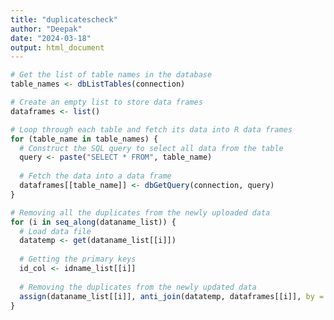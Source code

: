 ---
title: "duplicatescheck"
author: "Deepak"
date: "2024-03-18"
output: html_document
---


```{r loadsqlite,warning=FALSE,error=FALSE,message=FALSE,attr.source='.numberLines'}

# Get the list of table names in the database
table_names <- dbListTables(connection)

# Create an empty list to store data frames
dataframes <- list()

# Loop through each table and fetch its data into R data frames
for (table_name in table_names) {
  # Construct the SQL query to select all data from the table
  query <- paste("SELECT * FROM", table_name)
  
  # Fetch the data into a data frame
  dataframes[[table_name]] <- dbGetQuery(connection, query)
}

# Removing all the duplicates from the newly uploaded data
for (i in seq_along(dataname_list)) {
  # Load data file
  datatemp <- get(dataname_list[[i]])
  
  # Getting the primary keys
  id_col <- idname_list[[i]]
  
  # Removing the duplicates from the newly updated data
  assign(dataname_list[[i]], anti_join(datatemp, dataframes[[i]], by = id_col))
}


```
